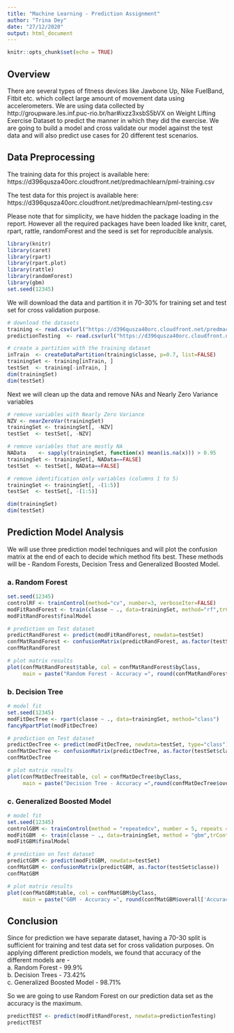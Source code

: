 ```yaml
---
title: "Machine Learning - Prediction Assignment"
author: "Trina Dey"
date: "27/12/2020"
output: html_document
---
```


```r
knitr::opts_chunk$set(echo = TRUE)
```

## Overview
There are several types of fitness devices like Jawbone Up, Nike FuelBand, Fitbit etc. which collect large amount of movement data using accelerometers. We are using data collected by http://groupware.les.inf.puc-rio.br/har#ixzz3xsbS5bVX on Weight Lifting Exercise Dataset to predict the manner in which they did the exercise. We are going to build a model and cross validate our model against the test data and will also predict use cases for 20 different test scenarios.

## Data Preprocessing
The training data for this project is available here:  
https://d396qusza40orc.cloudfront.net/predmachlearn/pml-training.csv  

The test data for this project is available here:  
https://d396qusza40orc.cloudfront.net/predmachlearn/pml-testing.csv  

Please note that for simplicity, we have hidden the package loading in the report. However all the required packages have been loaded like knitr, caret, rpart, rattle, randomForest and the seed is set for reproducible analysis.

```r
library(knitr)
library(caret)
library(rpart)
library(rpart.plot)
library(rattle)
library(randomForest)
library(gbm)
set.seed(12345)
```

We will download the data and partition it in 70-30% for training set and test set for cross validation purpose. 
```r
# download the datasets
training <- read.csv(url("https://d396qusza40orc.cloudfront.net/predmachlearn/pml-training.csv"))
predictionTesting  <- read.csv(url("https://d396qusza40orc.cloudfront.net/predmachlearn/pml-testing.csv"))

# create a partition with the training dataset
inTrain  <- createDataPartition(training$classe, p=0.7, list=FALSE)
trainingSet <- training[inTrain, ]
testSet  <- training[-inTrain, ]
dim(trainingSet)
dim(testSet)
```

Next we will clean up the data and remove NAs and Nearly Zero Variance variables

```r
# remove variables with Nearly Zero Variance
NZV <- nearZeroVar(trainingSet)
trainingSet <- trainingSet[, -NZV]
testSet  <- testSet[, -NZV]

# remove variables that are mostly NA
NAData    <- sapply(trainingSet, function(x) mean(is.na(x))) > 0.95
trainingSet <- trainingSet[, NAData==FALSE]
testSet  <- testSet[, NAData==FALSE]

# remove identification only variables (columns 1 to 5)
trainingSet <- trainingSet[, -(1:5)]
testSet  <- testSet[, -(1:5)]

dim(trainingSet)
dim(testSet)

```

## Prediction Model Analysis
We will use three prediction model techniques and will plot the confusion matrix at the end of each to decide which method  fits best. These methods will be - Random Forests, Decision Tress and Generalized  Boosted Model.

### a. Random Forest
```r
set.seed(12345)
controlRF <- trainControl(method="cv", number=3, verboseIter=FALSE)
modFitRandForest <- train(classe ~ ., data=trainingSet, method="rf",trControl=controlRF)
modFitRandForest$finalModel

# prediction on Test dataset
predictRandForest <- predict(modFitRandForest, newdata=testSet)
confMatRandForest <- confusionMatrix(predictRandForest, as.factor(testSet$classe))
confMatRandForest

# plot matrix results
plot(confMatRandForest$table, col = confMatRandForest$byClass, 
     main = paste("Random Forest - Accuracy =", round(confMatRandForest$overall['Accuracy'], 4)))
```


### b. Decision Tree
```r
# model fit
set.seed(12345)
modFitDecTree <- rpart(classe ~ ., data=trainingSet, method="class")
fancyRpartPlot(modFitDecTree)

# prediction on Test dataset
predictDecTree <- predict(modFitDecTree, newdata=testSet, type="class")
confMatDecTree <- confusionMatrix(predictDecTree, as.factor(testSet$classe))
confMatDecTree

# plot matrix results
plot(confMatDecTree$table, col = confMatDecTree$byClass, 
     main = paste("Decision Tree - Accuracy =",round(confMatDecTree$overall['Accuracy'], 4)))
```


### c. Generalized Boosted Model
```r
# model fit
set.seed(12345)
controlGBM <- trainControl(method = "repeatedcv", number = 5, repeats = 1)
modFitGBM  <- train(classe ~ ., data=trainingSet, method = "gbm",trControl = controlGBM, verbose = FALSE)
modFitGBM$finalModel

# prediction on Test dataset
predictGBM <- predict(modFitGBM, newdata=testSet)
confMatGBM <- confusionMatrix(predictGBM, as.factor(testSet$classe))
confMatGBM

# plot matrix results
plot(confMatGBM$table, col = confMatGBM$byClass, 
     main = paste("GBM - Accuracy =", round(confMatGBM$overall['Accuracy'], 4)))
```

## Conclusion
Since for prediction we have separate dataset, having a 70-30 split is sufficient for training and test data set for cross validation purposes. On applying different prediction models, we found that accuracy of the different models are -   
a. Random Forest - 99.9%  
b. Decision Trees - 73.42%  
c. Generalized Boosted Model - 98.71%  

So we are going to use Random Forest on our prediction data set as the accuracy is the maximum.

```r
predictTEST <- predict(modFitRandForest, newdata=predictionTesting)
predictTEST
```